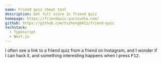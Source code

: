 ```yaml
---
name: Friend quiz cheat tool
description: Get full score in friend quiz
homepage: https://friendquiz.yuricunha.com/
github: https://github.com/tszhong0411/friend-quiz
techstack:
  - Typescript
  - Next.js
---
```


I often see a link to a friend quiz from a friend on Instagram, and I wonder if I can hack it, and something interesting happens when I press <Kbd>F12</Kbd>.

